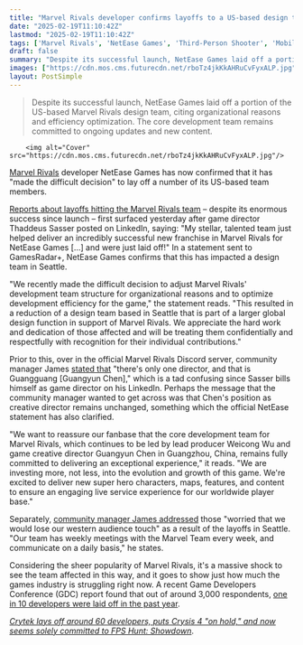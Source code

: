 ```yaml
---
title: "Marvel Rivals developer confirms layoffs to a US-based design team, but insists 'we are investing more, not less, into the evolution and growth of this game'"
date: "2025-02-19T11:10:42Z"
lastmod: "2025-02-19T11:10:42Z"
tags: ['Marvel Rivals', 'NetEase Games', 'Third-Person Shooter', 'Mobile Game', 'Layoffs', 'Game Development']
draft: false
summary: "Despite its successful launch, NetEase Games laid off a portion of the US-based Marvel Rivals design team, citing organizational reasons and efficiency optimization.  The core development team remains committed to ongoing updates and new content."
images: ["https://cdn.mos.cms.futurecdn.net/rboTz4jkKkAHRuCvFyxALP.jpg"]
layout: PostSimple
---
```

> Despite its successful launch, NetEase Games laid off a portion of the US-based Marvel Rivals design team, citing organizational reasons and efficiency optimization.  The core development team remains committed to ongoing updates and new content.


        <img alt="Cover" src="https://cdn.mos.cms.futurecdn.net/rboTz4jkKkAHRuCvFyxALP.jpg"/>
        
[<u>Marvel Rivals</u>](https://www.gamesradar.com/games/third-person-shooter/marvel-rivals-guide/) developer NetEase Games has now confirmed that it has "made the difficult decision" to lay off a number of its US-based team members.

[<u>Reports about layoffs hitting the Marvel Rivals team</u>](https://www.gamesradar.com/games/third-person-shooter/marvel-rivals-apparently-hit-with-significant-layoffs-despite-incredibly-successful-launch-this-is-such-a-weird-industry/) – despite its enormous success since launch – first surfaced yesterday after game director Thaddeus Sasser posted on LinkedIn, saying: "My stellar, talented team just helped deliver an incredibly successful new franchise in Marvel Rivals for NetEase Games [...] and were just laid off!" In a statement sent to GamesRadar+, NetEase Games confirms that this has impacted a design team in Seattle.

"We recently made the difficult decision to adjust Marvel Rivals' development team structure for organizational reasons and to optimize development efficiency for the game," the statement reads. "This resulted in a reduction of a design team based in Seattle that is part of a larger global design function in support of Marvel Rivals. We appreciate the hard work and dedication of those affected and will be treating them confidentially and respectfully with recognition for their individual contributions."

Prior to this, over in the official Marvel Rivals Discord server, community manager James [<u>stated that</u>](https://discord.com/channels/1193841000108531764/1202076175355355176/1341505449572175902) "there's only one director, and that is Guangguang [Guangyun Chen]," which is a tad confusing since Sasser bills himself as game director on his LinkedIn. Perhaps the message that the community manager wanted to get across was that Chen's position as creative director remains unchanged, something which the official NetEase statement has also clarified.

"We want to reassure our fanbase that the core development team for Marvel Rivals, which continues to be led by lead producer Weicong Wu and game creative director Guangyun Chen in Guangzhou, China, remains fully committed to delivering an exceptional experience," it reads. "We are investing more, not less, into the evolution and growth of this game. We're excited to deliver new super hero characters, maps, features, and content to ensure an engaging live service experience for our worldwide player base."

Separately, [<u>community manager James addressed</u>](https://discord.com/channels/1193841000108531764/1202076175355355176/1341507676298940478) those "worried that we would lose our western audience touch" as a result of the layoffs in Seattle. "Our team has weekly meetings with the Marvel Team every week, and communicate on a daily basis," he states.

Considering the sheer popularity of Marvel Rivals, it's a massive shock to see the team affected in this way, and it goes to show just how much the games industry is struggling right now. A recent Game Developers Conference (GDC) report found that out of around 3,000 respondents, [<u>one in 10 developers were laid off in the past year</u>](https://www.gamesradar.com/games/one-in-10-game-developers-were-laid-off-in-the-past-year-gdc-survey-of-3-000-devs-finds-we-set-impossible-goals-and-then-fire-everyone-if-they-prove-to-be-impossible/).

[<u><em>Crytek lays off around 60 developers, puts Crysis 4 "on hold," and now seems solely committed to FPS Hunt: Showdown</em></u>](https://www.gamesradar.com/games/fps/crytek-lays-off-around-60-developers-puts-crysis-4-on-hold-and-now-seems-solely-committed-to-fps-hunt-showdown/).
        